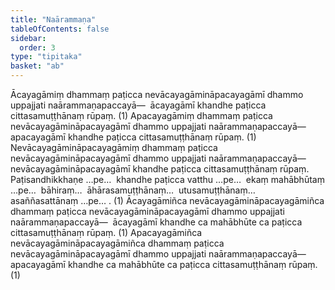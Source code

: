 ```yaml
---
title: "Naārammaṇa"
tableOfContents: false
sidebar:
  order: 3
type: "tipitaka"
basket: "ab"
---
```



<DynamicBreadcrumb />

<Division number="9">

<Paragraph number="1445">
Ācayagāmiṃ dhammaṃ paṭicca nevācayagāmināpacayagāmī dhammo uppajjati naārammaṇapaccayā—  ācayagāmī khandhe paṭicca cittasamuṭṭhānaṃ rūpaṃ. (1)
</Paragraph>

<Paragraph number="1446">
Apacayagāmiṃ dhammaṃ paṭicca nevācayagāmināpacayagāmī dhammo uppajjati naārammaṇapaccayā—  apacayagāmī khandhe paṭicca cittasamuṭṭhānaṃ rūpaṃ. (1)
</Paragraph>

<Paragraph number="1447">
Nevācayagāmināpacayagāmiṃ dhammaṃ paṭicca nevācayagāmināpacayagāmī dhammo uppajjati naārammaṇapaccayā—  nevācayagāmināpacayagāmī khandhe paṭicca cittasamuṭṭhānaṃ rūpaṃ. Paṭisandhikkhaṇe …pe…  khandhe paṭicca vatthu …pe…  ekaṃ mahābhūtaṃ …pe…  bāhiraṃ…  āhārasamuṭṭhānaṃ…  utusamuṭṭhānaṃ…  asaññasattānaṃ …pe… . (1)
</Paragraph>

<Paragraph number="1448">
Ācayagāmiñca nevācayagāmināpacayagāmiñca dhammaṃ paṭicca nevācayagāmināpacayagāmī dhammo uppajjati naārammaṇapaccayā—  ācayagāmī khandhe ca mahābhūte ca paṭicca cittasamuṭṭhānaṃ rūpaṃ. (1)
</Paragraph>

<Paragraph number="1449">
Apacayagāmiñca nevācayagāmināpacayagāmiñca dhammaṃ paṭicca nevācayagāmināpacayagāmī dhammo uppajjati naārammaṇapaccayā—  apacayagāmī khandhe ca mahābhūte ca paṭicca cittasamuṭṭhānaṃ rūpaṃ. (1)
</Paragraph>
</Division>